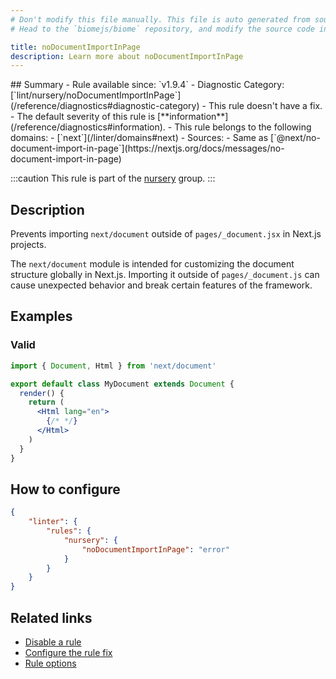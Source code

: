 ```yaml
---
# Don't modify this file manually. This file is auto generated from source, and you will lose your changes next time the website is built.
# Head to the `biomejs/biome` repository, and modify the source code in there.

title: noDocumentImportInPage
description: Learn more about noDocumentImportInPage
---
```


<Tabs>
<TabItem label="JSX and TSX" icon="seti:javascript">
## Summary
- Rule available since: `v1.9.4`
- Diagnostic Category: [`lint/nursery/noDocumentImportInPage`](/reference/diagnostics#diagnostic-category)
- This rule doesn't have a fix.
- The default severity of this rule is [**information**](/reference/diagnostics#information).
- This rule belongs to the following domains:
  - [`next`](/linter/domains#next)
- Sources: 
  - Same as [`@next/no-document-import-in-page`](https://nextjs.org/docs/messages/no-document-import-in-page)

:::caution
This rule is part of the [nursery](/linter/rules/#nursery) group.
:::
## Description
Prevents importing `next/document` outside of `pages/_document.jsx` in Next.js projects.

The `next/document` module is intended for customizing the document structure globally in Next.js.
Importing it outside of `pages/_document.js` can cause unexpected behavior and break certain features of the framework.

## Examples

### Valid

```jsx
import { Document, Html } from 'next/document'

export default class MyDocument extends Document {
  render() {
    return (
      <Html lang="en">
        {/* */}
      </Html>
    )
  }
}
```

## How to configure
```json title="biome.json"
{
	"linter": {
		"rules": {
			"nursery": {
				"noDocumentImportInPage": "error"
			}
		}
	}
}

```
## Related links

- [Disable a rule](/linter/#disable-a-rule)
- [Configure the rule fix](/linter#configure-the-rule-fix)
- [Rule options](/linter/#rule-options)

</TabItem>
</Tabs>

